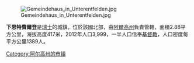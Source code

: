 [[Image:Gemeindehaus_in_Unterentfelden.jpg|right]]

'''下恩特費爾登'''是[[瑞士|瑞士]]的城鎮，位於該國北部，由[[阿爾高州|阿爾高州]]負責管轄，面積2.88平方公里，海拔高度417米，2012年人口3,999，一半人口信奉[[基督教|基督教]]，人口密度每平方公里1389人。

{{Switzerland-geo-stub}}
[[Category:阿尔高州的市镇|Category:阿尔高州的市镇]]